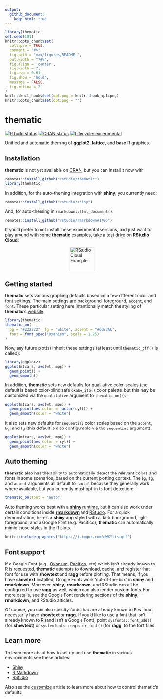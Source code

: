 ```yaml
---
output: 
  github_document:
    keep_html: true
---
```


<!-- README.md is generated from README.Rmd. Please edit that file -->

```r
library(thematic)
set.seed(101)
knitr::opts_chunk$set(
  collapse = TRUE,
  comment = "#>",
  fig.path = "man/figures/README-",
  out.width = "70%", 
  fig.align = 'center',
  fig.width = 7,
  fig.asp = 0.61,
  fig.show = "hold",
  message = FALSE,
  fig.retina = 2
)
knitr::knit_hooks$set(optipng = knitr::hook_optipng)
knitr::opts_chunk$set(optipng = "")
```

# thematic

<!-- badges: start -->
[![R build status](https://github.com/rstudio/thematic/workflows/R-CMD-check/badge.svg)](https://github.com/rstudio/thematic)
[![CRAN status](https://www.r-pkg.org/badges/version/thematic)](https://CRAN.R-project.org/package=thematic)
[![Lifecycle: experimental](https://img.shields.io/badge/lifecycle-experimental-orange.svg)](https://www.tidyverse.org/lifecycle/#experimental)
<!-- badges: end -->

Unified and automatic theming of **ggplot2**, **lattice**, and **base** R graphics.

## Installation

**thematic** is not yet available on [CRAN](https://CRAN.R-project.org), but you can install it now with:

``` r
remotes::install_github("rstudio/thematic")
library(thematic)
```

In addition, for the auto-theming integration with **shiny**, you currently need:

```r
remotes::install_github("rstudio/shiny")
```

And, for auto-theming in `rmarkdown::html_document()`:

```r
remotes::install_github("rstudio/rmarkdown#1706")
```

If you'd prefer to not install these experimental versions, and just want to play around with some **thematic** examples, take a test drive on **RStudio Cloud**:

<div>
  <a href="https://rstudio.cloud/project/1208127" target="_blank">
    <img src="man/figures/thematic-test-drive.svg" alt="RStudio Cloud Example" height="80px" style="display: block; margin: 0 auto;">
  </a>
</div>


## Getting started

**thematic** sets various graphing defaults based on a few different color and font settings. The main settings are background, foreground, `accent`, and `font`. These particular setting here intentionally match the styling of **thematic**'s [website](https://rstudio.github.io/thematic/).

```r
library(thematic)
thematic_on(
  bg = "#222222", fg = "white", accent = "#0CE3AC", 
  font = font_spec("Oxanium", scale = 1.25)
)
```

Now, any future plot(s) inherit these settings (at least until `thematic_off()` is called):

```r
library(ggplot2)
ggplot(mtcars, aes(wt, mpg)) +
  geom_point() +
  geom_smooth()
```

In addition, **thematic** sets new defaults for qualitative color-scales (the default is based color-blind safe `okabe_ito()` color palette, but this may be customized via the `qualitative` argument to `thematic_on()`):

```r
ggplot(mtcars, aes(wt, mpg)) +
  geom_point(aes(color = factor(cyl))) +
  geom_smooth(color = "white") 
```

It also sets new defaults for `sequential` color scales based on the `accent`, `bg`, and `fg` (this default is also configurable via the `sequential` argument):

```r
ggplot(mtcars, aes(wt, mpg)) +
  geom_point(aes(color = cyl)) +
  geom_smooth(color = "white") 
```

## Auto theming

**thematic** also has the ability to automatically detect the relevant colors and fonts in some scenarios, based on the current plotting context. The `bg`, `fg`, and `accent` arguments all default to `'auto'` because they generally work where available, but you currently must opt-in to font detection:

```r
thematic_on(font = "auto")
```

Auto theming works best with a [**shiny** runtime](https://rstudio.github.io/thematic/articles/shiny.html), but it can also work under certain conditions inside [**rmarkdown**](https://rstudio.github.io/thematic/articles/rmarkdown.html) and [RStudio](https://rstudio.github.io/thematic/articles/rstudio.html). For a quick demonstration, here's a **shiny** app styled with a dark background, light foreground, and a Google Font (e.g. Pacifico), **thematic** can automatically mimic those styles in the R plots.

```r
knitr::include_graphics("https://i.imgur.com/eWXYtis.gif")
```

## Font support

If a Google Font (e.g., [Oxanium](https://fonts.google.com/specimen/Oxanium), [Pacifico](https://fonts.google.com/specimen/Pacifico), etc) which isn't already known to R is requested, **thematic** attempts to download, cache, and register that font for use with **showtext** and **ragg** before plotting. That means, if you have **showtext** installed, Google Fonts work 'out-of-the-box' in **shiny** and **rmarkdown**. Moreover, **shiny**, **rmarkdown**, and RStudio can all be configured to use  **ragg** as well, which can also render custom fonts. For more details, see the Google Font rendering sections of the **shiny**, **rmarkdown**, and RStudio articles.

Of course, you can also specify fonts that are already known to R without necessarily have **showtext** or **ragg**. If you'd like to use a font that isn't already known to R (and isn't a Google Font),
point `sysfonts::font_add()` (for **showtext**) or `systemfonts::register_font()` (for **ragg**) to the font files.


## Learn more

To learn more about how to set up and use **thematic** in various environments see these articles:

* [Shiny](https://rstudio.github.io/thematic/articles/shiny.html)
* [R Markdown](https://rstudio.github.io/thematic/articles/rmarkdown.html)
* [RStudio](https://rstudio.github.io/thematic/articles/rstudio.html)

Also see the [customize](https://rstudio.github.io/thematic/articles/customize.html) article to learn more about how to control thematic's defaults.


<!--

With **thematic** now enabled, static R plots generated via a **shiny** app automatically adopt the styling of their HTML container(s). For example, the **shiny** app below uses **shinythemes** and the [Google Fonts API](https://developers.google.com/fonts/docs/getting_started) for styling the HTML; and thanks to **thematic**, those styles are automatically reflected in the R plots. Note that, in the case that the Pacifico font isn't available to R, **thematic** will detect a lack of support, download font files via the Google Font API (unless told otherwise), cache them (see `font_cache_set()`), and register them for use with both **showtext** and **ragg** (one of these two packages must be installed to actually render the auto-installed fonts).

...

By the way, **thematic** works regardless of how the **shiny** app is actually styled (in fact, [**bootstraplib**](https://rstudio.github.io/bootstraplib/articles/recipes.html), not **shinythemes**, will soon be our recommended way to style **shiny** apps). The only requirement is that, for font rendering, you must either use a [Google Font](https://fonts.google.com/) (and have **showtext** or **ragg** installed) or make sure R already has the ability to render the font (which can be done manually via **extrafont**, **showtext**, or **ragg**).

## Auto vs specified themes

Auto theming is guaranteed to work inside of a **shiny** runtime, but in other situations<sup>1</sup>, you may want to specify the colors and/or fonts prior to plot generation.

```r
thematic_on(
  bg = "#FFFFF8", fg = "#111111", accent = "#DD1144",
  font = font_spec("Tangerine", scale = 2)
)
```

```r
library(ggplot2)
ggplot(diamonds[sample(nrow(diamonds), 1000), ], aes(carat, price)) +
  geom_point(alpha = 0.2) +
  geom_smooth() +
  facet_wrap(~cut) + ggtitle("Diamond price by carat and cut with tufte styling")
```

## Rendering of custom fonts

Rendering of 'custom' Google Fonts (i.e., Google Fonts not generally available to R) requires either the **showtext** or the **ragg** package to be installed. For Google Font rendering to work 'out-of-the-box' with both **shiny** and **rmarkdown**, make sure **showtext** is installed. If you want a plot with custom fonts outside of **shiny** and **rmarkdown**, consider using `thematic_save_plot()` as RStudio's graphics device currently doesn't support custom fonts at all (if you'd like to preview the file that `thematic_save_plot()` generates in RStudio, you can use `file.show()`).

If you want custom font(s) that aren't hosted by Google Fonts, you'll currently need to download and register them with R yourself. After downloading the font files, you can use `sysfonts::font_add()` (for **showtext**) and/or `systemfonts::register_font()` (for **ragg**) to register them with R. Another, more expensive, but more permanent (i.e., you only have to do it once, instead of everytime you start a new R session) solution to make custom fonts available to R is via `extrafont::import_font()` and `extrafont::loadfonts()`.

If you have **showtext** installed and custom Google Font rendering still fails in **rmarkdown**, you can likely fix it by doing one of the following in a "setup" chunk (i.e., a **knitr** code chunk that appears at the top of the document which sets up [chunk options](https://yihui.org/knitr/options/) defaults and other global state):
  1. Include `knitr::opts_chunk$set("fig.showtext" = TRUE)`, which enables **showtext** in all *future* code chunks.
  2. Load **thematic** (e.g., `library(thematic)`), which will call `knitr::opts_chunk$set("fig.showtext" = TRUE)` for you.

## Learn more

To learn more about **thematic**, see the [demos article](https://rstudio.github.io/thematic/articles/demos.html).

<hr/>

1. Auto theming works in **rmarkdown** with `runtime: shiny` and also in `html_document_base()` based output formats with a non-`NULL` `theme` (i.e., powered by **bootstraplib**). With time, hopefully most other **rmarkdown** output formats will use `auto_config()` (internally) so that `'auto'` values can work the way you'd expect them to (at least by default). Note also that `accent='auto'` and `font='auto'` currently doesn't work with custom RStudio themes.

-->
